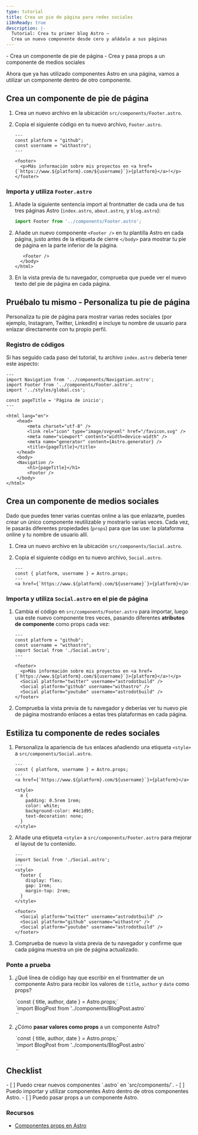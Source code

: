 ```yaml
---
type: tutorial
title: Crea un pie de página para redes sociales
i18nReady: true
description: |-
  Tutorial: Crea tu primer blog Astro —
  Crea un nuevo componente desde cero y añádalo a sus páginas
---
```




<PreCheck>
  - Crea un componente de pie de página
  - Crea y pasa props a un componente de medios sociales
</PreCheck>

Ahora que ya has utilizado componentes Astro en una página, vamos a utilizar un componente dentro de otro componente.

## Crea un componente de pie de página

1. Crea un nuevo archivo en la ubicación `src/components/Footer.astro`.

2. Copia el siguiente código en tu nuevo archivo, `Footer.astro`.

    ```astro title="src/components/Footer.astro"
    ---
    const platform = "github";
    const username = "withastro";
    ---

    <footer>
      <p>Más información sobre mis proyectos en <a href={`https://www.${platform}.com/${username}`}>{platform}</a>!</p>
    </footer>
    ```

### Importa y utiliza `Footer.astro`

1. Añade la siguiente sentencia import al frontmatter de cada una de tus tres páginas Astro (`index.astro`, `about.astro`, y `blog.astro`):

    ```js
    import Footer from '../components/Footer.astro';
    ```

2. Añade un nuevo componente `<Footer />` en tu plantilla Astro en cada página, justo antes de la etiqueta de cierre `</body>` para mostrar tu pie de página en la parte inferior de la página. 

    ```astro ins={1}
       <Footer />
      </body>
    </html>
    ```

3. En la vista previa de tu navegador, comprueba que puede ver el nuevo texto del pie de página en cada página.

<Box icon="puzzle-piece">

## Pruébalo tu mismo - Personaliza tu pie de página

Personaliza tu pie de página para mostrar varias redes sociales (por ejemplo, Instagram, Twitter, LinkedIn) e incluye tu nombre de usuario para enlazar directamente con tu propio perfil.

</Box>

### Registro de códigos
Si has seguido cada paso del tutorial, tu archivo `index.astro` debería tener este aspecto:

```astro title="src/pages/index.astro"
---
import Navigation from '../components/Navigation.astro';
import Footer from '../components/Footer.astro';
import '../styles/global.css';

const pageTitle = 'Página de inicio';
---

<html lang="en">
	<head>
		<meta charset="utf-8" />
		<link rel="icon" type="image/svg+xml" href="/favicon.svg" />
		<meta name="viewport" content="width=device-width" />
		<meta name="generator" content={Astro.generator} />
		<title>{pageTitle}</title>
	</head>
	<body>
    <Navigation />
		<h1>{pageTitle}</h1>
		<Footer />
	</body>
</html>
```

## Crea un componente de medios sociales

Dado que puedes tener varias cuentas online a las que enlazarte, puedes crear un único componente reutilizable y mostrarlo varias veces. Cada vez, le pasarás diferentes propiedades (`props`) para que las use: la plataforma online y tu nombre de usuario allí.

1. Crea un nuevo archivo en la ubicación `src/components/Social.astro`.

2. Copia el siguiente código en tu nuevo archivo, `Social.astro`.

    ```astro title="src/components/Social.astro"
    ---
    const { platform, username } = Astro.props;
    ---
    <a href={`https://www.${platform}.com/${username}`}>{platform}</a>
    ```

### Importa y utiliza `Social.astro` en el pie de página

1. Cambia el código en `src/components/Footer.astro` para importar, luego usa este nuevo componente tres veces, pasando diferentes **atributos de componente** como props cada vez:

    ```astro title="src/components/Footer.astro" del={2,3,8} ins={4,9-11}
    ---
    const platform = "github";
    const username = "withastro";
    import Social from './Social.astro';
    ---

    <footer>
      <p>Más información sobre mis proyectos en <a href={`https://www.${platform}.com/${username}`}>{platform}</a>!</p>
      <Social platform="twitter" username="astrodotbuild" />
      <Social platform="github" username="withastro" />
      <Social platform="youtube" username="astrodotbuild" />
    </footer>
    ```

2. Comprueba la vista previa de tu navegador y deberías ver tu nuevo pie de página mostrando enlaces a estas tres plataformas en cada página.

## Estiliza tu componente de redes sociales

1. Personaliza la apariencia de tus enlaces añadiendo una etiqueta `<style>` a `src/components/Social.astro`.

    ```astro title="src/components/Social.astro" ins={6-17} 'class="social-platform'
    ---
    const { platform, username } = Astro.props;
    ---
    <a href={`https://www.${platform}.com/${username}`}>{platform}</a>

    <style>
      a {
        padding: 0.5rem 1rem;
        color: white;
        background-color: #4c1d95;
        text-decoration: none;
      }
    </style>
    ```

2. Añade una etiqueta `<style>` a `src/components/Footer.astro` para mejorar el layout de tu contenido.

    ```astro title="src/components/Footer.astro" ins={4-10}
    ---
    import Social from './Social.astro';
    ---
    <style>
      footer {
        display: flex;
        gap: 1rem;
        margin-top: 2rem;
      }
    </style>

    <footer>
      <Social platform="twitter" username="astrodotbuild" />
      <Social platform="github" username="withastro" />
      <Social platform="youtube" username="astrodotbuild" />
    </footer>
    ```

3. Comprueba de nuevo la vista previa de tu navegador y confirme que cada página muestra un pie de página actualizado.

<Box icon="question-mark">

### Ponte a prueba

1. ¿Qué línea de código hay que escribir en el frontmatter de un componente Astro para recibir los valores de `title`, `author` y `date` como props?

    <MultipleChoice>
      <Option isCorrect>
        `const { title, author, date } = Astro.props;`
      </Option>
      <Option>
        `import BlogPost from '../components/BlogPost.astro`
      </Option>
      <Option>
        `<BlogPost title="Mi primer post" author="Juan" date="12 Aug 2022" />`
      </Option>
    </MultipleChoice>
    

2. ¿Cómo **pasar valores como props** a un componente Astro?
    <MultipleChoice>
      <Option>
        `const { title, author, date } = Astro.props;`
      </Option>
      <Option>
        `import BlogPost from '../components/BlogPost.astro`
      </Option>
      <Option isCorrect>
        `<BlogPost title="Mi primer post" author="Juan" date="12 Aug 2022" />`
      </Option>
    </MultipleChoice>
</Box>



<Box icon="check-list">

## Checklist

<Checklist>
- [ ] Puedo crear nuevos componentes `.astro` en `src/components/`.
- [ ] Puedo importar y utilizar componentes Astro dentro de otros componentes Astro.
- [ ] Puedo pasar props a un componente Astro.
</Checklist>
</Box>

### Recursos

- [Componentes props en Astro](/es/core-concepts/astro-components/#component-props)
